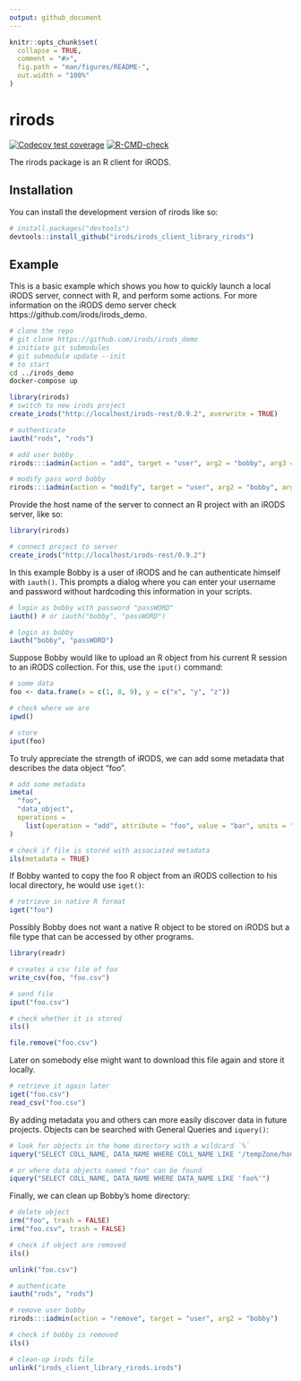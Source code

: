 ```yaml
---
output: github_document
---
```


<!-- README.md is generated from README.Rmd. Please edit that file -->

```r
knitr::opts_chunk$set(
  collapse = TRUE,
  comment = "#>",
  fig.path = "man/figures/README-",
  out.width = "100%"
)
```

# rirods

<!-- badges: start -->
[![Codecov test coverage](https://codecov.io/gh/MartinSchobben/irods_client_library_rirods/branch/dev/graph/badge.svg)](https://app.codecov.io/gh/MartinSchobben/irods_client_library_rirods?branch=dev)
[![R-CMD-check](https://github.com/MartinSchobben/irods_client_library_rirods/actions/workflows/R-CMD-check.yaml/badge.svg)](https://github.com/MartinSchobben/irods_client_library_rirods/actions/workflows/R-CMD-check.yaml)
<!-- badges: end -->

The rirods package is an R client for iRODS.

## Installation

You can install the development version of rirods like so:

``` r
# install.packages("devtools")
devtools::install_github("irods/irods_client_library_rirods")
```

## Example

This is a basic example which shows you how to quickly launch a local iRODS server, connect with R, and perform some actions. For more information on the iRODS demo server check https://github.com/irods/irods_demo.

```bash
# clone the repo
# git clone https://github.com/irods/irods_demo
# initiate git submodules
# git submodule update --init
# to start
cd ../irods_demo
docker-compose up
```

```r
library(rirods)
# switch to new irods project
create_irods("http://localhost/irods-rest/0.9.2", overwrite = TRUE)

# authenticate
iauth("rods", "rods")

# add user bobby
rirods:::iadmin(action = "add", target = "user", arg2 = "bobby", arg3 = "rodsuser")

# modify pass word bobby
rirods:::iadmin(action = "modify", target = "user", arg2 = "bobby", arg3 = "password", arg4  = "passWORD")
```

Provide the host name of the server to connect an R project with an iRODS server, like so:

```r
library(rirods)

# connect project to server
create_irods("http://localhost/irods-rest/0.9.2")
```

In this example Bobby is a user of iRODS and he can authenticate himself with `iauth()`. This prompts a dialog where you can enter your username and password without hardcoding this information in your scripts.

```r
# login as bobby with password "passWORD"
iauth() # or iauth("bobby", "passWORD")
```


```r
# login as bobby
iauth("bobby", "passWORD")
```

Suppose Bobby would like to upload an R object from his current R session to an iRODS collection. For this, use the `iput()` command:

```r
# some data
foo <- data.frame(x = c(1, 8, 9), y = c("x", "y", "z"))

# check where we are
ipwd()

# store
iput(foo)
```

To truly appreciate the strength of iRODS, we can add some metadata that describes the data object "foo". 

```r
# add some metadata
imeta(
  "foo", 
  "data_object", 
  operations = 
    list(operation = "add", attribute = "foo", value = "bar", units = "baz")
)

# check if file is stored with associated metadata
ils(metadata = TRUE)
```

If Bobby wanted to copy the foo R object from an iRODS collection to his local directory, he would use `iget()`:

```r
# retrieve in native R format
iget("foo")
```

Possibly Bobby does not want a native R object to be stored on iRODS but a file type that can be accessed by other programs.

```r
library(readr)

# creates a csv file of foo
write_csv(foo, "foo.csv")

# send file
iput("foo.csv")

# check whether it is stored
ils()
```

```r
file.remove("foo.csv")
```

Later on somebody else might want to download this file again and store it locally.

```r
# retrieve it again later
iget("foo.csv")
read_csv("foo.csv")
```

By adding metadata you and others can more easily discover data in future projects. Objects can be searched with General Queries and `iquery()`:

```r
# look for objects in the home directory with a wildcard `%`
iquery("SELECT COLL_NAME, DATA_NAME WHERE COLL_NAME LIKE '/tempZone/home/%'")
```

```r
# or where data objects named "foo" can be found
iquery("SELECT COLL_NAME, DATA_NAME WHERE DATA_NAME LIKE 'foo%'")
```

Finally, we can clean up Bobby's home directory:

```r
# delete object
irm("foo", trash = FALSE)
irm("foo.csv", trash = FALSE)

# check if object are removed
ils()
```


```r
unlink("foo.csv")
```


<!-- The user Bobby can also be removed again. -->

```r
# authenticate
iauth("rods", "rods")

# remove user bobby
rirods:::iadmin(action = "remove", target = "user", arg2 = "bobby")

# check if bobby is removed
ils()

# clean-up irods file
unlink("irods_client_library_rirods.irods")
```

